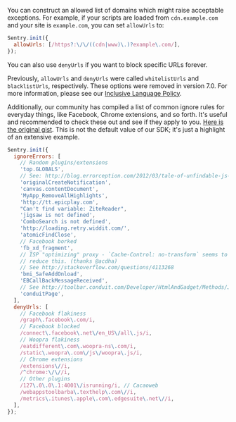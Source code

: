You can construct an allowed list of domains which might raise acceptable exceptions. For example, if your scripts are loaded from `cdn.example.com` and your site is `example.com`, you can set `allowUrls` to:

```javascript
Sentry.init({
  allowUrls: [/https?:\/\/((cdn|www)\.)?example\.com/],
});
```

You can also use `denyUrls` if you want to block specific URLs forever.

<Alert level="warning" title="Note">

Previously, `allowUrls` and `denyUrls` were called `whitelistUrls` and `blacklistUrls`, respectively. These options were removed in version 7.0. For more information, please see our [Inclusive Language Policy](https://develop.sentry.dev/inclusion/).

</Alert>

Additionally, our community has compiled a list of common ignore rules for everyday things, like Facebook, Chrome extensions, and so forth. It's useful and recommended to check these out and see if they apply to you. [Here is the original gist](https://gist.github.com/impressiver/5092952). This is not the default value of our SDK; it's just a highlight of an extensive example.

```javascript
Sentry.init({
  ignoreErrors: [
    // Random plugins/extensions
    'top.GLOBALS',
    // See: http://blog.errorception.com/2012/03/tale-of-unfindable-js-error.html
    'originalCreateNotification',
    'canvas.contentDocument',
    'MyApp_RemoveAllHighlights',
    'http://tt.epicplay.com',
    "Can't find variable: ZiteReader",
    'jigsaw is not defined',
    'ComboSearch is not defined',
    'http://loading.retry.widdit.com/',
    'atomicFindClose',
    // Facebook borked
    'fb_xd_fragment',
    // ISP "optimizing" proxy - `Cache-Control: no-transform` seems to
    // reduce this. (thanks @acdha)
    // See http://stackoverflow.com/questions/4113268
    'bmi_SafeAddOnload',
    'EBCallBackMessageReceived',
    // See http://toolbar.conduit.com/Developer/HtmlAndGadget/Methods/JSInjection.aspx
    'conduitPage',
  ],
  denyUrls: [
    // Facebook flakiness
    /graph\.facebook\.com/i,
    // Facebook blocked
    /connect\.facebook\.net\/en_US\/all\.js/i,
    // Woopra flakiness
    /eatdifferent\.com\.woopra-ns\.com/i,
    /static\.woopra\.com\/js\/woopra\.js/i,
    // Chrome extensions
    /extensions\//i,
    /^chrome:\/\//i,
    // Other plugins
    /127\.0\.0\.1:4001\/isrunning/i, // Cacaoweb
    /webappstoolbarba\.texthelp\.com\//i,
    /metrics\.itunes\.apple\.com\.edgesuite\.net\//i,
  ],
});
```
